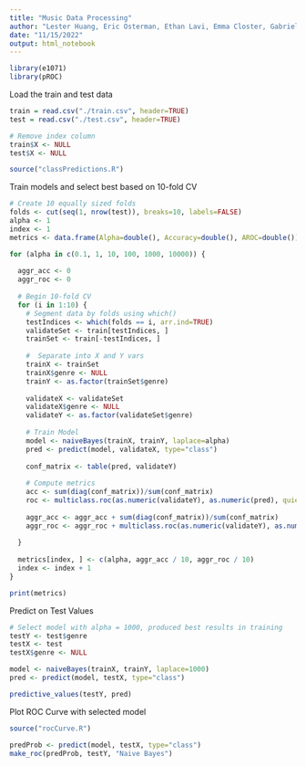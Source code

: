 ---
title: "Music Data Processing"
author: "Lester Huang, Eric Osterman, Ethan Lavi, Emma Closter, Gabrielle Effendi"
date: "11/15/2022"
output: html_notebook
---

```{r}
library(e1071)
library(pROC)
```


Load the train and test data
```{r}
train = read.csv("./train.csv", header=TRUE)
test = read.csv("./test.csv", header=TRUE)

# Remove index column
train$X <- NULL
test$X <- NULL

source("classPredictions.R")
```

Train models and select best based on 10-fold CV
```{r}
# Create 10 equally sized folds
folds <- cut(seq(1, nrow(test)), breaks=10, labels=FALSE)
alpha <- 1
index <- 1
metrics <- data.frame(Alpha=double(), Accuracy=double(), AROC=double())

for (alpha in c(0.1, 1, 10, 100, 1000, 10000)) {
  
  aggr_acc <- 0
  aggr_roc <- 0
  
  # Begin 10-fold CV
  for (i in 1:10) {
    # Segment data by folds using which()
    testIndices <- which(folds == i, arr.ind=TRUE)
    validateSet <- train[testIndices, ]
    trainSet <- train[-testIndices, ]
    
    #  Separate into X and Y vars
    trainX <- trainSet
    trainX$genre <- NULL
    trainY <- as.factor(trainSet$genre)
    
    validateX <- validateSet
    validateX$genre <- NULL
    validateY <- as.factor(validateSet$genre)
    
    # Train Model
    model <- naiveBayes(trainX, trainY, laplace=alpha)
    pred <- predict(model, validateX, type="class")
    
    conf_matrix <- table(pred, validateY)
    
    # Compute metrics
    acc <- sum(diag(conf_matrix))/sum(conf_matrix)
    roc <- multiclass.roc(as.numeric(validateY), as.numeric(pred), quiet=TRUE)$auc
    
    aggr_acc <- aggr_acc + sum(diag(conf_matrix))/sum(conf_matrix)
    aggr_roc <- aggr_roc + multiclass.roc(as.numeric(validateY), as.numeric(pred), quiet=TRUE)$auc
    
  }
  
  metrics[index, ] <- c(alpha, aggr_acc / 10, aggr_roc / 10)
  index <- index + 1
}

print(metrics)
```

Predict on Test Values
```{r}
# Select model with alpha = 1000, produced best results in training
testY <- test$genre
testX <- test
testX$genre <- NULL

model <- naiveBayes(trainX, trainY, laplace=1000)
pred <- predict(model, testX, type="class")

predictive_values(testY, pred)
```


Plot ROC Curve with selected model
```{r}
source("rocCurve.R")

predProb <- predict(model, testX, type="class")
make_roc(predProb, testY, "Naive Bayes")
```


